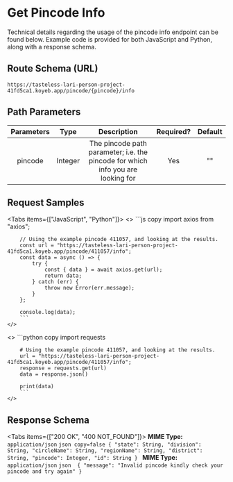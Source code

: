 


# Get Pincode Info

Technical details regarding the usage of the pincode info endpoint can be found below. Example code is provided for both JavaScript and Python, along with a response schema.

## Route Schema (URL)


```
https://tasteless-lari-person-project-41fd5ca1.koyeb.app/pincode/{pincode}/info

```


## Path Parameters

| Parameters |   Type    |                                     Description                                          | Required? | Default |
|:----------:|:-------: |:----------------------------------------------------------------------------: |:--------: |:------:|
| pincode    |  Integer  | The pincode path parameter; i.e. the pincode for which info you are looking for |     Yes    |    ""   |


## Request Samples

<Tabs items={["JavaScript", "Python"]}>
  <Tab>
    <>
        ```js copy 
        import axios from "axios";

        // Using the example pincode 411057, and looking at the results.
        const url = "https://tasteless-lari-person-project-41fd5ca1.koyeb.app/pincode/411057/info";
        const data = async () => {
            try {
                const { data } = await axios.get(url);
                return data;
            } catch (err) {
                throw new Error(err.message);
            }
        };

        console.log(data);
        ```
    </>

  </Tab>
  <Tab>
    <>
        ```python copy 
        import requests

        # Using the example pincode 411057, and looking at the results.
        url = "https://tasteless-lari-person-project-41fd5ca1.koyeb.app/pincode/411057/info";
        response = requests.get(url)
        data = response.json()

        print(data)
        ```
    </>

  </Tab>
</Tabs>


## Response Schema


<Tabs items={["200 OK", "400 NOT_FOUND"]}>
  <Tab>
    **MIME Type:** `application/json`
    ```json copy=false
    {
        "state": String,
        "division": String,
        "circleName": String,
        "regionName": String,
        "district": String,
        "pincode": Integer,
        "id": String
    }
    ```
  </Tab>
  <Tab>
    **MIME Type:** `application/json`
    ```json 
    {
        "message": "Invalid pincode kindly check your pincode and try again"
    }
    ```

  </Tab>
</Tabs>